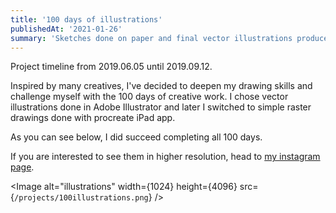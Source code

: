 ```yaml
---
title: '100 days of illustrations'
publishedAt: '2021-01-26'
summary: 'Sketches done on paper and final vector illustrations produced using Adobe Illustrator.'
---
```


<div className="sm:max-w-3xl text-gray-600 py-4">

<p className="py-2 "> 
Project timeline from 2019.06.05 until 2019.09.12.
</p>

<p className="py-2 ">
Inspired by many creatives, I've decided to deepen my drawing skills and challenge myself with the 100 days of creative work.
I chose vector illustrations done in Adobe Illustrator and later I switched to simple raster drawings done with procreate iPad app.
</p>

<p className="py-2 ">
As you can see below, I did succeed completing all 100 days. 
</p>

<p className="py-2 pb-8">
If you are interested to see them in higher resolution, head to <a className="underline font-bold text-black" href="https://www.instagram.com/szolikladislav/">my instagram page</a>.  
</p>

<Image alt="illustrations" width={1024} height={4096} src={`/projects/100illustrations.png`}  />
</div>